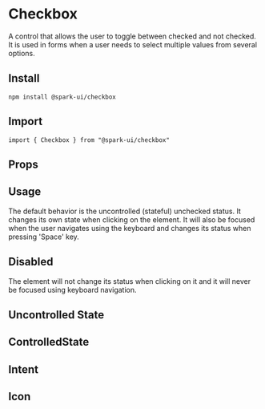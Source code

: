 
<Meta of={CheckboxStories} />

# Checkbox

A control that allows the user to toggle between checked and not checked.
It is used in forms when a user needs to select multiple values from several options.

## Install

```
npm install @spark-ui/checkbox
```

## Import

```
import { Checkbox } from "@spark-ui/checkbox"
```

## Props

<ArgTypes of={Checkbox} />

## Usage

The default behavior is the uncontrolled (stateful) unchecked status.
It changes its own state when clicking on the element.
It will also be focused when the user navigates using the keyboard and changes its status when pressing 'Space' key.

<Canvas of={CheckboxStories.Default} />

## Disabled

The element will not change its status when clicking on it and it will never be focused using keyboard navigation.

<Canvas of={CheckboxStories.Disabled} />

## Uncontrolled State

<Canvas of={CheckboxStories.UncontrolledState} />

## ControlledState

<Canvas of={CheckboxStories.ControlledState} />

## Intent

<Canvas of={CheckboxStories.Intent} />

## Icon

<Canvas of={CheckboxStories.Icon} />
